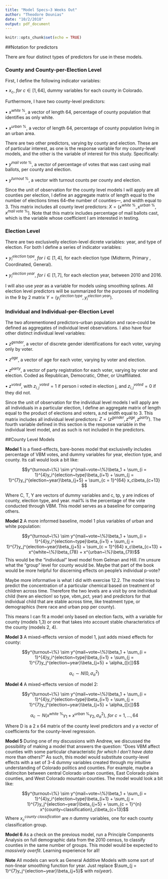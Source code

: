 ```yaml
---
title: "Model Specs—3 Weeks Out"
author: "Theodore Dounias"
date: "10/2/2018"
output: pdf_document
---
```


```r
knitr::opts_chunk$set(echo = TRUE)
```
##Notation for predictors
   
There are four distinct types of predictors for use in these models.

### County and County-per-Election Level
   
First, I define the following indicator variables:

$\bullet ~x_c,~for~c\in [1, 64]$, dummy variables for each county in Colorado.
   
Furthermore, I have two county-level predictors:
  
$\bullet~x^{white~\%}$, a vector of length 64, percentage of county population that identifies as only white.  
   
$\bullet~x^{urban~\%}$, a vector of length 64, percentage of county population living in an urban area.  
   
There are two other predictors, varying by county and election. These are of particular interest, as one is the response variable for my county-level models, and the other is the variable of interest for this study. Specifically:  
   
$\bullet~y^{mail~vote~\%}$, a vector of percentage of votes that was cast using mail ballots, per county and election.   
   
$\bullet~y^{turnout~\%}$, a vector with turnout counts per county and election.  
   
Since the unit of observation for the county level models I will apply are all counties per election, I define an aggregate matrix of length equal to the number of elections times 64--the number of counties---, and width equal to 3. This matrix includes all county level predictors: $X =(x^{white~\%},x^{urban~\%},x^{mail~vote~\%})$. Note that this matrix includes percentage of mail ballots cast, which is the variable whose coefficient I am interested in testing.

### Election Level
   
There are two exclusivelly election-level dicrete variables: year, and type of election. For both I define a series of indicator variables:
   
$\bullet ~y_i^{election~type},~for~i\in [1, 4]$, for each election type (Midterm, Primary , Coordinated, General).  
    
$\bullet ~y_i^{election~year},~for~i\in [1, 7]$, for each election year, between 2010 and 2016.
   
I will also use $year$ as a variable for models using smoothing splines. All election level predictors will be summarized for the purposes of modelling in the 9 by 2 matrix $Y = (y_i^{election~type}, y_i^{election~year})$.
   
### Individual and Individual-per-Election Level
   
The two aforementioned predictors--urban population and race--could be defined as aggregates of individual level observations. I also have four other distinct individual level variables:  
     
$\bullet~z^{gender}$, a vector of discrete gender identifications for each voter, varying only by voter.  
     
$\bullet~z^{age}$, a vector of age for each voter, varying by voter and election.  
  
$\bullet~z^{party}$, a vector of party registration for each voter, varying by voter and election. Coded as Republican, Democratic, Other, or Unaffiliated.  
   
$\bullet~z^{voted}$, with $z^{voted}_{i,j} = 1$ if person i voted in election j, and $z^{voted}_{i,j} = 0$ if they did not.  
   
Since the unit of observation for the individual level models I will apply are all individuals in a particular election, I define an aggregate matrix of length equal to the product of elections and voters, a.nd width equal to 3. This matrix includes all individual level predictors: $Z =(z^{gender}, z^{age}, z^{party})$. The fourth variable defined in this section is the response variable in the individual level model, and as such is not included in the predictors.

##County Level Models
  
**Model 1** is a fixed-effects, bare-bones model that exclusivelly includes percentage of VBM votes, and dummy variables for year, election type, and county. Its call would look a bit like:

$$y^{turnout~\%} \sim y^{mail~vote~\%}\beta_1 + \sum_{i = 1}^{4}y_i^{election~type}\beta_{i+1} + \sum_{j = 1}^{7}y_j^{election~year}\beta_{j+5} + \sum_{c = 1}^{64} x_c\beta_{c+13} $$ 
   
Where C, T, Y are vectors of dummy variables and c, tp, y are indices of county, election type, and year. mail% is the percentage of the vote conducted through VBM. This model serves as a baseline for comparing others.

**Model 2** A more informed baseline, model 1 plus variables of urban and white population:

$$y^{turnout~\%} \sim y^{mail~vote~\%}\beta_1 + \sum_{i = 1}^{4}y_i^{election~type}\beta_{i+1} + \sum_{j = 1}^{7}y_j^{election~year}\beta_{j+5} + \sum_{c = 1}^{64} x_c\beta_{c+13} + x^{white~\%}\beta_{78} + x^{urban~\%}\beta_{79}$$ 
This would be the "individual" level model from Gelman and Hill. I'm unsure what the "group" level for county would be. Maybe that part of the book would be more helpful for discerning effects on people's individual p-vote?
   
Maybe more informative is what I did with exercise 12.2. The model tries to predict the concentration of a particular chemical based on treatment of children across time. Therefore the two levels are a visit by one individual child (here an election! so type, vbm_pct, year) and predictors for that individual child that are stable across time, like treatment type, or demographics (here race and urban pop per county). 

This means I can fit a model only based on election facts, with a variable for county (models 1,3) or one that takes into account stable characteristics of the county (models 2, 4).
    
**Model 3** A mixed-effects version of model 1, just adds mixed effects for county:

$$y^{turnout~\%} \sim y^{mail~vote~\%}\beta_1 + \sum_{i = 1}^{4}y_i^{election~type}\beta_{i+1} + \sum_{j = 1}^{7}y_j^{election~year}\beta_{j+5} + \alpha_{[c]}$$ 
    
$$\alpha_{c} \sim N(0, \sigma_{\alpha}^2)$$
    
**Model 4** A mixed-effects version of model 2:
   
$$y^{turnout~\%} \sim y^{mail~vote~\%}\beta_1 + \sum_{i = 1}^{4}y_i^{election~type}\beta_{i+1} + \sum_{j = 1}^{7}y_j^{election~year}\beta_{j+5} + \alpha_{[c]}$$ 
   
$$\alpha_{c} \sim N(x^{white~\%}\gamma_{1} + x^{urban~\%}\gamma_{2}, \sigma_{\alpha}^2),~for~c = 1,...,64$$
   
Where D is a 2 x 64 matrix of the county level predictors and $\gamma$ a vector of coefficients for the county-level regression.    

**Model 5** During one of my discussions with Andrew, we discussed the possibility of making a model that answers the question: "Does VBM affect counties with some particular characteristic *for which I don't have data* more than others?" As such, this model would substitute county-level effects with a set of 3-4 dummy variables created through my intuitive understanding of Colorado politics and counties. For example, maybe a distinciton between central Colorado urban counties, East Colorado plains counties, and West Colorado mountain counties. The model would look a bit like:
   
$$y^{turnout~\%} \sim y^{mail~vote~\%}\beta_1 + \sum_{i = 1}^{4}y_i^{election~type}\beta_{i+1} + \sum_{j = 1}^{7}y_j^{election~year}\beta_{j+5} + \sum_{c = 1}^{n} x^{county~classification}_c\beta_{c+13}$$ 
Where $x^{county~classification}_c$ are $n$ dummy variables, one for each county classification group.
    
**Model 6 ** As a check on the previous model, run a Principle Components Analysis on full demographic data from the 2010 census, to classify counties in the same number of groups. This model would be expected to *massively overfit*. Learning experience for all!

**Note** All models can work as General Additive Models with some sort of non-linear smoothing function for year. Just replace $\sum_{j = 1}^{7}y_j^{election~year}\beta_{j+5}$ with $ns(year)$.
